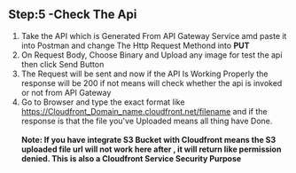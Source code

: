 ## Step:5 -Check The Api
1. Take the API which is Generated From API Gateway Service amd paste it into Postman and change The Http Request Methond into **PUT**
2. On Request Body, Choose Binary and Upload any image for test the api then click Send Button
3. The Request will be sent and now if the API Is Working Properly the response will be 200 if not means will check whether the api is invoked or not from API Gateway
5. Go to Browser and type the exact format like https://Cloudfront_Domain_name.cloudfront.net/filename and if the response is that the file you've Uploaded means all thing have Done.
<br></br>
**Note: If you have integrate S3 Bucket with Cloudfront means the S3 uploaded file url will not work here after , it will return like permission denied.
This is also a Cloudfront Service Security Purpose**